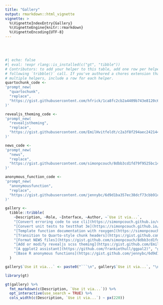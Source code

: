 ```yaml
---
title: "Gallery"
output: rmarkdown::html_vignette
vignette: >
  %\VignetteIndexEntry{Gallery}
  %\VignetteEngine{knitr::rmarkdown}
  %\VignetteEncoding{UTF-8}
---
```


<br><br>

```r
#| echo: false
#| eval: !expr rlang::is_installed(c("gt", "tibble"))
# Contributors: to add your helper to this table, add one row per helper in the
# following `tribble()` call. If you've authored a chores extension that includes
# multiple helpers, include a row for each helper.
quartochunk_code <-
'prompt_new(
  "quartochunk",
  "replace",
  "https://gist.githubusercontent.com/hfrick/1ca8fc2cb2a4409b743e8120c6cc2223/raw/a9703edfbd4e83839af0278c33add1b33e243d02/quartochunk-replace.md"
)'

revealjs_theming_code <-
'prompt_new(
  "revealjstheming",
  "replace",
  "https://gist.githubusercontent.com/EmilHvitfeldt/c2a3f8f294aec242144a9e135db2e2a3/raw/79298f9f5178a558e2c3422d745e7393fd483396/revealjs-scss-theming-prompt.md"
)'

news_code <-
'prompt_new(
  "news",
  "replace",
  "https://gist.githubusercontent.com/simonpcouch/8dbb3cd1fd79f9525bc1476d6fa7b668/raw/aec0da47f8edaf6cd758d7731e5ca5da0b981eb9/news-replace.md"
)'

anonymous_function_code <-
'prompt_new(
  "anonymousfunction",
  "replace",
  "https://gist.githubusercontent.com/jennybc/6d9d1ba357ec38dcf73cbb91cbf35e4d/raw/ea989792109ce76e45a4b2b4134537722ee77d8a/anonymousfunction-replace.md"
)'

gallery <- 
  tibble::tribble(
    ~Description, ~Role, ~Interface, ~Author, ~`Use it via...`,
    "[Convert erroring code to use cli](https://simonpcouch.github.io/chores/reference/cli_helper.html)", "cli", "replace", "Simon Couch", "library(chores)",
    "[Convert unit tests to testthat 3e](https://simonpcouch.github.io/chores/reference/testthat_helper.html)", "testthat", "replace", "Simon Couch", "library(chores)",
    "[Template function documentation with roxygen](https://simonpcouch.github.io/chores/reference/roxygen_helper.html)", "roxygen", "prefix", "Simon Couch", "library(chores)",
    "[Transition to Quarto-style chunk headers](https://gist.github.com/hfrick/1ca8fc2cb2a4409b743e8120c6cc2223)", "quartochunk", "replace", "Hannah Frick", quartochunk_code,
    "[Format NEWS files](https://gist.github.com/simonpcouch/8dbb3cd1fd79f9525bc1476d6fa7b668)", "news", "replace", "Hadley Wickham", news_code,
    "[Add or modify revealjs scss theming](https://gist.github.com/EmilHvitfeldt/c2a3f8f294aec242144a9e135db2e2a3)", "revealjstheming", "replace", "Emil Hansen", revealjs_theming_code,
    "[A ggplot2 assistant](https://github.com/frankiethull/ggpal2)", "ggplot2", "replace", "Frank Hull", "pak::pak(\"frankiethull/ggpal2\")\nlibrary(ggpal2)",
    "[Base R anonymous functions](https://gist.github.com/jennybc/6d9d1ba357ec38dcf73cbb91cbf35e4d)", "anonymousfunction", "replace", "Jenny Bryan", anonymous_function_code
  ) 

gallery$`Use it via...` <- paste0("```\n", gallery$`Use it via...`, "\n```")

library(gt)

gt(gallery) %>%
  fmt_markdown(c(Description, `Use it via...`)) %>%
  opt_interactive(use_search = TRUE) %>%
  cols_width(c(Description, `Use it via...`) ~ px(220))
```

